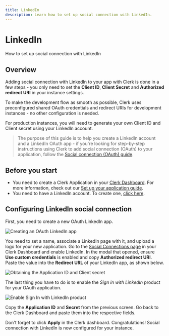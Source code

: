 ---
title: LinkedIn
description: Learn how to set up social connection with LinkedIn.
---

# LinkedIn

How to set up social connection with LinkedIn

## Overview

Adding social connection with LinkedIn to your app with Clerk is done in a few steps - you only need to set the **Client ID**, **Client Secret** and **Authorized redirect URI** in your instance settings.

To make the development flow as smooth as possible, Clerk uses preconfigured shared OAuth credentials and redirect URIs for development instances - no other configuration is needed.

For production instances, you will need to generate your own Client ID and Client secret using your LinkedIn account.

> The purpose of this guide is to help you create a LinkedIn account and a LinkedIn OAuth app - if you're looking for step-by-step instructions using Clerk to add social connection (OAuth) to your application, follow the [Social connection (OAuth) guide](/docs/authentication/social-connections-oauth).

## Before you start

- You need to create a Clerk Application in your [Clerk Dashboard](https://dashboard.clerk.dev/). For more information, check out our [Set up your application guide](/docs/quickstarts/setup-clerk).
- You need to have a LinkedIn account. To create one, [click here](https://developer.linkedin.com/).

## Configuring LinkedIn social connection

First, you need to create a new OAuth LinkedIn app.

![Creating an OAuth LinkedIn app](/docs/images/authentication-providers/linkedin/148540a6928a19c42d105d50c91bd4a61c1d3326-1096x978.png)

You need to set a name, associate a LinkedIn page with it, and upload a logo for your new application. Go to the [Social Connections page](https://dashboard.clerk.dev/last-active?path=authentication/social) in your Clerk Dashboard and enable LinkedIn. In the modal that opened, ensure **Use custom credentials** is enabled and copy **Authorized redirect URI**. Paste the value into the **Redirect URL** of your LinkedIn app, as shown below.

![Obtaining the Application ID and Client secret](/docs/images/authentication-providers/linkedin/c3532a2089d98362370241bc43355e95035555da-1089x837.png)

The last thing you have to do is to enable the *Sign in with LinkedIn* product for your OAuth application.

![Enable Sign In with LinkedIn product](/docs/images/authentication-providers/linkedin/9b2aae3fa3612dd7ae3b982b2c5a7e1d41409d49-1064x765.png)

Copy the **Application ID** and **Secret** from the previous screen. Go back to the Clerk Dashboard and paste them into the respective fields.

Don't forget to click **Apply** in the Clerk dashboard. Congratulations! Social connection with LinkedIn is now configured for your instance.
